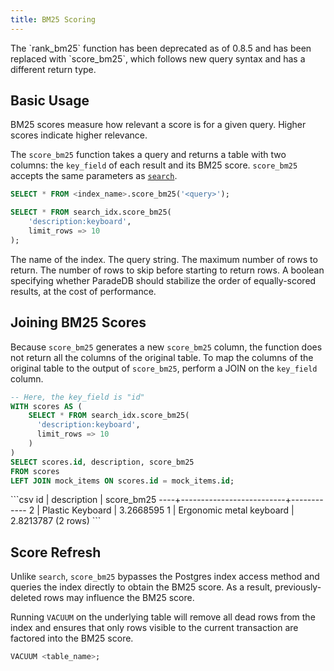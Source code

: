 ```yaml
---
title: BM25 Scoring
---
```


<Note>
The `rank_bm25` function has been deprecated as of 0.8.5 and has been replaced with `score_bm25`, which follows new query syntax and has a different return type.
</Note>

## Basic Usage

BM25 scores measure how relevant a score is for a given query. Higher scores indicate higher relevance.

The `score_bm25` function takes a query and returns a table with two columns: the `key_field` of each result and its BM25 score. `score_bm25` accepts the same
parameters as [`search`](/api-reference/full-text/overview).

```sql
SELECT * FROM <index_name>.score_bm25('<query>');
```

<Accordion title="Example Usage">

```sql
SELECT * FROM search_idx.score_bm25(
	'description:keyboard',
	limit_rows => 10
);
```

</Accordion>

<ParamField body="index_name" required>
  The name of the index.
</ParamField>
<ParamField body="query" required>
  The query string.
</ParamField>
<ParamField body="limit_rows">The maximum number of rows to return.</ParamField>
<ParamField body="offset_rows">
  The number of rows to skip before starting to return rows.
</ParamField>
<ParamField body="stable_sort" default={false}>
  A boolean specifying whether ParadeDB should stabilize the order of
  equally-scored results, at the cost of performance.
</ParamField>


## Joining BM25 Scores

Because `score_bm25` generates a new `score_bm25` column, the function does not return all the columns of the original table.
To map the columns of the original table to the output of `score_bm25`, perform a JOIN on the `key_field` column.

```sql
-- Here, the key_field is "id"
WITH scores AS (
    SELECT * FROM search_idx.score_bm25(
      'description:keyboard',
      limit_rows => 10
    )
)
SELECT scores.id, description, score_bm25
FROM scores
LEFT JOIN mock_items ON scores.id = mock_items.id;
```

<Accordion title="Expected Output">
```csv
 id |       description        | score_bm25
----+--------------------------+------------
  2 | Plastic Keyboard         |  3.2668595
  1 | Ergonomic metal keyboard |  2.8213787
(2 rows)
```
</Accordion>

## Score Refresh

Unlike `search`, `score_bm25` bypasses the Postgres index access method and queries the index directly to obtain the BM25 score. As a result, previously-deleted rows may influence the BM25 score.

Running `VACUUM` on the underlying table will remove all dead rows from the index and ensures that only rows visible to the current
transaction are factored into the BM25 score.

```sql
VACUUM <table_name>;
```
